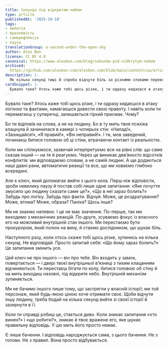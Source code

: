 ```yaml
---
title: Секунда під відкритим небом
type: article
publishedAt: '2025-10-18'
tags:
- емпатія
- вразливість
- саморефлексія
- пауза
translationGroup: a-second-under-the-open-sky
author: Alex Bon
license: CC BY 4.0
canonical: https://www.alexbon.com/blog/sekunda-pid-vidkrytym-nebom
archived: 
  https://github.com/alexbon-com/alexbon.com/blob/main/content/ua/articles/sekunda-pid-vidkrytym-nebom.mdx
description: |-
  Як кілька секунд тиші й спроба відчути біль за різкими словами переводять конфлікт із битви его у простір живого контакту.
cardSnippet: |-
  Бувало таке? Хтось каже тобі щось різке, і ти одразу кидаєшся в атаку логікою та фактами, намагаючись довести свою правоту. І навіть коли ти перемагаєш у суперечці, лишається гіркий присмак. Чому? Бо ти відповів на слова, а не на людину...
---
```


Бувало таке? Хтось каже тобі щось різке, і ти одразу кидаєшся в атаку логікою та фактами, намагаєшся довести свою правоту. І навіть коли ти перемагаєш у суперечці, залишається гіркий присмак. Чому?

Бо ти відповів на слова, а не на людину. Бо в ту мить твоя психіка клацнула й зачинилася в камері з чотирьох стін: «Напад!», «Захищайся!», «Я правий!», «Він неправий!». І ти, мов заведений, починаєш битися головою об ці стіни, втрачаючи контакт із реальністю.

Коли ми спілкуємося, зазвичай інтерпретуємо все на рівні слів: що саме сказав інший — на те й реагуємо. Через це виникає дев’яносто відсотків конфліктів: ми відповідаємо словам, а не самій людині. А ще додаються наші давні рани, автоматичні реакції та все, що ми ховаємо глибоко всередині.

Але є ключ, який допомагає вийти з цього кола. Перш ніж відповісти, зроби невелику паузу й постав собі лише одне запитання: «Яке почуття змусило цю людину сказати саме це?», «Що в неї зараз болить?» Забудь про логіку. Забудь про факти. Відчуй. Може, це роздратування? Може, втома? Може, образа? Паніка? Щось інше?

Ми не знаємо напевно. І це не має значення. По-перше, так ми виходимо з механічних реакцій. По-друге, зсуваємо фокус із власного его на можливий внутрішній стан іншого. Ми перестаємо бути прокурором, який полює на вину, й стаємо дослідником, що шукає біль.

Наступного разу, коли хтось скаже тобі щось різке, зупинись на кілька секунд. Не відповідай. Просто запитай себе: «Що йому зараз болить?» Це запитання змінить усе.

Цей ключ не про іншого — він про тебе. Він входить у замок, повертається — і двері твоєї внутрішньої в’язниці з тихим клацанням відчиняються. Ти перестаєш бігати по колу, битися головою об стіну й на мить виходиш назовні, під відкрите небо. Внутрішній механізм зупиняється.

Ми не бачимо іншого лише тому, що застрягли у власній історії; ми той персонаж, який будь-якою ціною хоче отримати своє. Щоби відчути іншу людину, треба бодай на кілька секунд вийти зі своєї історії й зазирнути в її.

Коли ти справді робиш це, стається диво. Коли зникає запитання «хто винен?» і «що робити?», зникає й твоє вражене его, яке шукає правильну відповідь. У цю мить його просто немає.

Є лише бачення. І відповідь народжується сама, з цього бачення. Не з голови. Не з правил. Вона просто відбувається.
